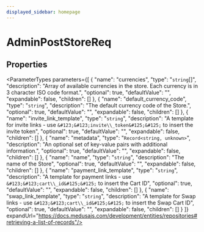 ```yaml
---
displayed_sidebar: homepage
---
```



# AdminPostStoreReq

## Properties

<ParameterTypes parameters={[
  {
    "name": "currencies",
    "type": "`string`[]",
    "description": "Array of available currencies in the store. Each currency is in 3 character ISO code format.",
    "optional": true,
    "defaultValue": "",
    "expandable": false,
    "children": []
  },
  {
    "name": "default_currency_code",
    "type": "`string`",
    "description": "The default currency code of the Store.",
    "optional": true,
    "defaultValue": "",
    "expandable": false,
    "children": []
  },
  {
    "name": "invite_link_template",
    "type": "`string`",
    "description": "A template for invite links - use `&#123;&#123;invite\\_token&#125;&#125;` to insert the invite token",
    "optional": true,
    "defaultValue": "",
    "expandable": false,
    "children": []
  },
  {
    "name": "metadata",
    "type": "`Record<string, unknown>`",
    "description": "An optional set of key-value pairs with additional information.",
    "optional": true,
    "defaultValue": "",
    "expandable": false,
    "children": []
  },
  {
    "name": "name",
    "type": "`string`",
    "description": "The name of the Store",
    "optional": true,
    "defaultValue": "",
    "expandable": false,
    "children": []
  },
  {
    "name": "payment_link_template",
    "type": "`string`",
    "description": "A template for payment links - use `&#123;&#123;cart\\_id&#125;&#125;` to insert the Cart ID",
    "optional": true,
    "defaultValue": "",
    "expandable": false,
    "children": []
  },
  {
    "name": "swap_link_template",
    "type": "`string`",
    "description": "A template for Swap links - use `&#123;&#123;cart\\_id&#125;&#125;` to insert the Swap Cart ID",
    "optional": true,
    "defaultValue": "",
    "expandable": false,
    "children": []
  }
]} expandUrl="https://docs.medusajs.com/development/entities/repositories#retrieving-a-list-of-records"/>
